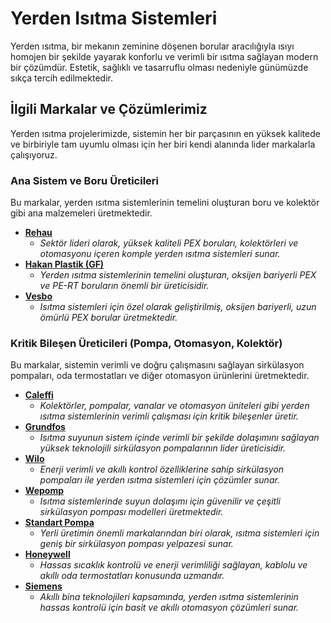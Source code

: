 # Yerden Isıtma Sistemleri

Yerden ısıtma, bir mekanın zeminine döşenen borular aracılığıyla ısıyı homojen bir şekilde yayarak konforlu ve verimli bir ısıtma sağlayan modern bir çözümdür. Estetik, sağlıklı ve tasarruflu olması nedeniyle günümüzde sıkça tercih edilmektedir.

## İlgili Markalar ve Çözümlerimiz

Yerden ısıtma projelerimizde, sistemin her bir parçasının en yüksek kalitede ve birbiriyle tam uyumlu olması için her biri kendi alanında lider markalarla çalışıyoruz.

### Ana Sistem ve Boru Üreticileri

Bu markalar, yerden ısıtma sistemlerinin temelini oluşturan boru ve kolektör gibi ana malzemeleri üretmektedir.

*   **[Rehau](/markalar/rehau)**
    *   *Sektör lideri olarak, yüksek kaliteli PEX boruları, kolektörleri ve otomasyonu içeren komple yerden ısıtma sistemleri sunar.*
*   **[Hakan Plastik (GF)](/markalar/hakan-plastik)**
    *   *Yerden ısıtma sistemlerinin temelini oluşturan, oksijen bariyerli PEX ve PE-RT boruların önemli bir üreticisidir.*
*   **[Vesbo](/markalar/vesbo)**
    *   *Isıtma sistemleri için özel olarak geliştirilmiş, oksijen bariyerli, uzun ömürlü PEX borular üretmektedir.*

### Kritik Bileşen Üreticileri (Pompa, Otomasyon, Kolektör)

Bu markalar, sistemin verimli ve doğru çalışmasını sağlayan sirkülasyon pompaları, oda termostatları ve diğer otomasyon ürünlerini üretmektedir.

*   **[Caleffi](/markalar/caleffi)**
    *   *Kolektörler, pompalar, vanalar ve otomasyon üniteleri gibi yerden ısıtma sistemlerinin verimli çalışması için kritik bileşenler üretir.*
*   **[Grundfos](/markalar/grundfos)**
    *   *Isıtma suyunun sistem içinde verimli bir şekilde dolaşımını sağlayan yüksek teknolojili sirkülasyon pompalarının lider üreticisidir.*
*   **[Wilo](/markalar/wilo)**
    *   *Enerji verimli ve akıllı kontrol özelliklerine sahip sirkülasyon pompaları ile yerden ısıtma sistemleri için çözümler sunar.*
*   **[Wepomp](/markalar/wepomp)**
    *   *Isıtma sistemlerinde suyun dolaşımı için güvenilir ve çeşitli sirkülasyon pompası modelleri üretmektedir.*
*   **[Standart Pompa](/markalar/standart)**
    *   *Yerli üretimin önemli markalarından biri olarak, ısıtma sistemleri için geniş bir sirkülasyon pompası yelpazesi sunar.*
*   **[Honeywell](/markalar/honeywell)**
    *   *Hassas sıcaklık kontrolü ve enerji verimliliği sağlayan, kablolu ve akıllı oda termostatları konusunda uzmandır.*
*   **[Siemens](/markalar/siemens)**
    *   *Akıllı bina teknolojileri kapsamında, yerden ısıtma sistemlerinin hassas kontrolü için basit ve akıllı otomasyon çözümleri sunar.*
